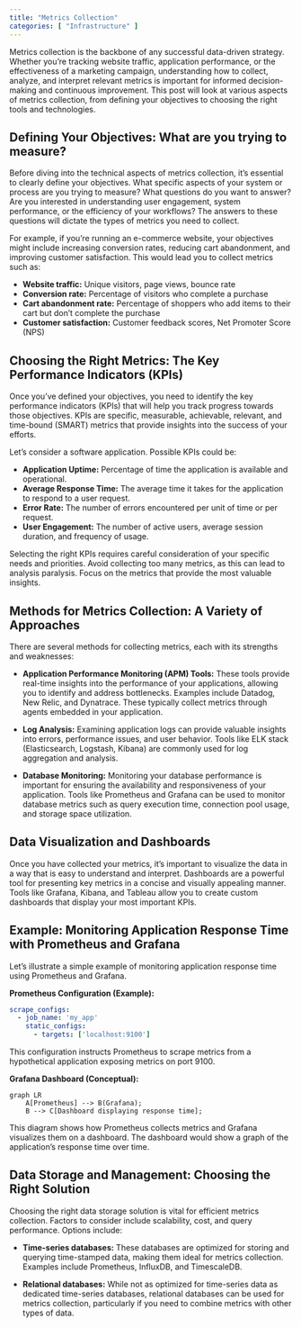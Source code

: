 ```yaml
---
title: "Metrics Collection"
categories: [ "Infrastructure" ]
---
```



Metrics collection is the backbone of any successful data-driven strategy. Whether you're tracking website traffic, application performance, or the effectiveness of a marketing campaign, understanding how to collect, analyze, and interpret relevant metrics is important for informed decision-making and continuous improvement. This post will look at various aspects of metrics collection, from defining your objectives to choosing the right tools and technologies.

## Defining Your Objectives: What are you trying to measure?

Before diving into the technical aspects of metrics collection, it's essential to clearly define your objectives. What specific aspects of your system or process are you trying to measure? What questions do you want to answer? Are you interested in understanding user engagement, system performance, or the efficiency of your workflows? The answers to these questions will dictate the types of metrics you need to collect.

For example, if you're running an e-commerce website, your objectives might include increasing conversion rates, reducing cart abandonment, and improving customer satisfaction. This would lead you to collect metrics such as:

-   **Website traffic:** Unique visitors, page views, bounce rate
-   **Conversion rate:** Percentage of visitors who complete a purchase
-   **Cart abandonment rate:** Percentage of shoppers who add items to their cart but don't complete the purchase
-   **Customer satisfaction:** Customer feedback scores, Net Promoter Score (NPS)

## Choosing the Right Metrics: The Key Performance Indicators (KPIs)

Once you've defined your objectives, you need to identify the key performance indicators (KPIs) that will help you track progress towards those objectives. KPIs are specific, measurable, achievable, relevant, and time-bound (SMART) metrics that provide insights into the success of your efforts.

Let's consider a software application. Possible KPIs could be:

-   **Application Uptime:** Percentage of time the application is available and operational.
-   **Average Response Time:** The average time it takes for the application to respond to a user request.
-   **Error Rate:** The number of errors encountered per unit of time or per request.
-   **User Engagement:** The number of active users, average session duration, and frequency of usage.

Selecting the right KPIs requires careful consideration of your specific needs and priorities. Avoid collecting too many metrics, as this can lead to analysis paralysis. Focus on the metrics that provide the most valuable insights.

## Methods for Metrics Collection: A Variety of Approaches

There are several methods for collecting metrics, each with its strengths and weaknesses:

-   **Application Performance Monitoring (APM) Tools:** These tools provide real-time insights into the performance of your applications, allowing you to identify and address bottlenecks. Examples include Datadog, New Relic, and Dynatrace. These typically collect metrics through agents embedded in your application.

-   **Log Analysis:** Examining application logs can provide valuable insights into errors, performance issues, and user behavior. Tools like ELK stack (Elasticsearch, Logstash, Kibana) are commonly used for log aggregation and analysis.

-   **Database Monitoring:** Monitoring your database performance is important for ensuring the availability and responsiveness of your application. Tools like Prometheus and Grafana can be used to monitor database metrics such as query execution time, connection pool usage, and storage space utilization.

## Data Visualization and Dashboards

Once you have collected your metrics, it's important to visualize the data in a way that is easy to understand and interpret. Dashboards are a powerful tool for presenting key metrics in a concise and visually appealing manner. Tools like Grafana, Kibana, and Tableau allow you to create custom dashboards that display your most important KPIs.

## Example: Monitoring Application Response Time with Prometheus and Grafana

Let's illustrate a simple example of monitoring application response time using Prometheus and Grafana.

**Prometheus Configuration (Example):**

``` yaml
scrape_configs:
  - job_name: 'my_app'
    static_configs:
      - targets: ['localhost:9100']
```

This configuration instructs Prometheus to scrape metrics from a hypothetical application exposing metrics on port 9100.

**Grafana Dashboard (Conceptual):**

```mermaid
graph LR
    A[Prometheus] --> B(Grafana);
    B --> C[Dashboard displaying response time];
```

This diagram shows how Prometheus collects metrics and Grafana visualizes them on a dashboard. The dashboard would show a graph of the application's response time over time.

## Data Storage and Management: Choosing the Right Solution

Choosing the right data storage solution is vital for efficient metrics collection. Factors to consider include scalability, cost, and query performance. Options include:

-   **Time-series databases:** These databases are optimized for storing and querying time-stamped data, making them ideal for metrics collection. Examples include Prometheus, InfluxDB, and TimescaleDB.

-   **Relational databases:** While not as optimized for time-series data as dedicated time-series databases, relational databases can be used for metrics collection, particularly if you need to combine metrics with other types of data.



